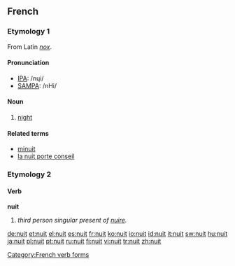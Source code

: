 ==French==
{{romance cognates|la=[[nox]]|ca=[[nit#Catalan|nit]]|es=[[noche]]|fr=[[nuit]]|gl=[[noite#Galician|noite]]|it=[[notte#Italian|notte]]|pt=[[noite#Portuguese|noite]]|rm=[[notg]]|ro=[[noapte]]|sc=[[notte#Sardinian|notte]]|scn=[[notti]]}}

===Etymology 1===
From Latin ''[[nox]]''.

====Pronunciation====
*[[w:IPA|IPA]]: /nɥi/
*[[w:SAMPA|SAMPA]]: /nHi/

====Noun====
{{fr-noun|f}}

# [[night]]

====Related terms====
*[[minuit]]
*[[la nuit porte conseil]]

===Etymology 2===

====Verb====
'''nuit'''

# ''third person singular present of [[nuire]].''

[[Category:French verb forms]]

[[de:nuit]]
[[et:nuit]]
[[el:nuit]]
[[es:nuit]]
[[fr:nuit]]
[[ko:nuit]]
[[io:nuit]]
[[id:nuit]]
[[it:nuit]]
[[sw:nuit]]
[[hu:nuit]]
[[ja:nuit]]
[[pl:nuit]]
[[pt:nuit]]
[[ru:nuit]]
[[fi:nuit]]
[[vi:nuit]]
[[tr:nuit]]
[[zh:nuit]]